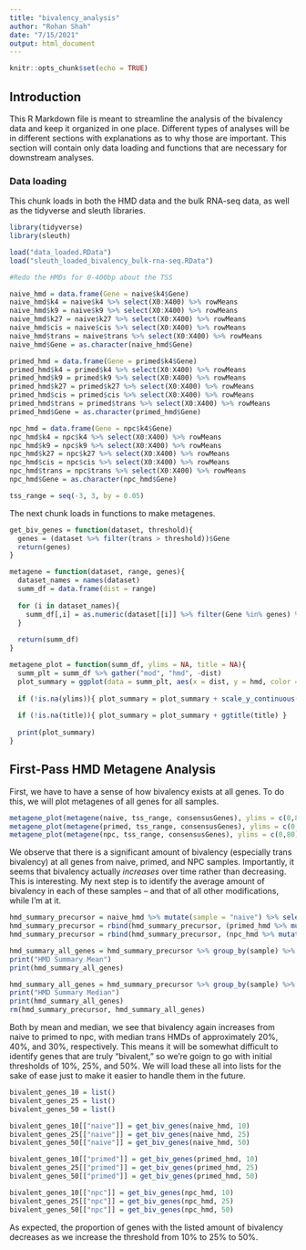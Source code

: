 ```yaml
---
title: "bivalency_analysis"
author: "Rohan Shah"
date: "7/15/2021"
output: html_document
---
```


```r
knitr::opts_chunk$set(echo = TRUE)
```

## Introduction

This R Markdown file is meant to streamline the analysis of the bivalency data and keep it organized in one place. Different types of analyses will be in different sections with explanations as to why those are important. This section will contain only data loading and functions that are necessary for downstream analyses.

### Data loading

This chunk loads in both the HMD data and the bulk RNA-seq data, as well as the tidyverse and sleuth libraries.

```r
library(tidyverse)
library(sleuth)

load("data_loaded.RData")
load("sleuth_loaded_bivalency_bulk-rna-seq.RData")

#Redo the HMDs for 0-400bp about the TSS

naive_hmd = data.frame(Gene = naive$k4$Gene)
naive_hmd$k4 = naive$k4 %>% select(X0:X400) %>% rowMeans
naive_hmd$k9 = naive$k9 %>% select(X0:X400) %>% rowMeans
naive_hmd$k27 = naive$k27 %>% select(X0:X400) %>% rowMeans
naive_hmd$cis = naive$cis %>% select(X0:X400) %>% rowMeans
naive_hmd$trans = naive$trans %>% select(X0:X400) %>% rowMeans
naive_hmd$Gene = as.character(naive_hmd$Gene)

primed_hmd = data.frame(Gene = primed$k4$Gene)
primed_hmd$k4 = primed$k4 %>% select(X0:X400) %>% rowMeans
primed_hmd$k9 = primed$k9 %>% select(X0:X400) %>% rowMeans
primed_hmd$k27 = primed$k27 %>% select(X0:X400) %>% rowMeans
primed_hmd$cis = primed$cis %>% select(X0:X400) %>% rowMeans
primed_hmd$trans = primed$trans %>% select(X0:X400) %>% rowMeans
primed_hmd$Gene = as.character(primed_hmd$Gene)

npc_hmd = data.frame(Gene = npc$k4$Gene)
npc_hmd$k4 = npc$k4 %>% select(X0:X400) %>% rowMeans
npc_hmd$k9 = npc$k9 %>% select(X0:X400) %>% rowMeans
npc_hmd$k27 = npc$k27 %>% select(X0:X400) %>% rowMeans
npc_hmd$cis = npc$cis %>% select(X0:X400) %>% rowMeans
npc_hmd$trans = npc$trans %>% select(X0:X400) %>% rowMeans
npc_hmd$Gene = as.character(npc_hmd$Gene)

tss_range = seq(-3, 3, by = 0.05)
```

The next chunk loads in functions to make metagenes.

```r
get_biv_genes = function(dataset, threshold){
  genes = (dataset %>% filter(trans > threshold))$Gene
  return(genes)
}

metagene = function(dataset, range, genes){
  dataset_names = names(dataset)
  summ_df = data.frame(dist = range)
  
  for (i in dataset_names){
    summ_df[,i] = as.numeric(dataset[[i]] %>% filter(Gene %in% genes) %>% select(-1) %>% summarize(across(.fns = mean)))
  }
  
  return(summ_df)
}

metagene_plot = function(summ_df, ylims = NA, title = NA){
  summ_plt = summ_df %>% gather("mod", "hmd", -dist)
  plot_summary = ggplot(data = summ_plt, aes(x = dist, y = hmd, color = mod)) + geom_line() + theme_classic()
  
  if (!is.na(ylims)){ plot_summary = plot_summary + scale_y_continuous(limits = ylims) }
  
  if (!is.na(title)){ plot_summary = plot_summary + ggtitle(title) }
  
  print(plot_summary)
}
```

## First-Pass HMD Metagene Analysis

First, we have to have a sense of how bivalency exists at all genes. To do this, we will plot metagenes of all genes for all samples.

```r
metagene_plot(metagene(naive, tss_range, consensusGenes), ylims = c(0,80), title = "Naive mESCs")
metagene_plot(metagene(primed, tss_range, consensusGenes), ylims = c(0,80), title = "Primed mESCs")
metagene_plot(metagene(npc, tss_range, consensusGenes), ylims = c(0,80), title = "NPCs")
```

We observe that there is a significant amount of bivalency (especially trans bivalency) at all genes from naive, primed, and NPC samples. Importantly, it seems that bivalency actually *increases* over time rather than decreasing. This is interesting. My next step is to identify the average amount of bivalency in each of these samples -- and that of all other modifications, while I'm at it.

```r
hmd_summary_precursor = naive_hmd %>% mutate(sample = "naive") %>% select(sample, k4:trans)
hmd_summary_precursor = rbind(hmd_summary_precursor, (primed_hmd %>% mutate(sample = "primed") %>% select(sample, k4:trans)))
hmd_summary_precursor = rbind(hmd_summary_precursor, (npc_hmd %>% mutate(sample = "npc") %>% select(sample, k4:trans)))

hmd_summary_all_genes = hmd_summary_precursor %>% group_by(sample) %>% summarize(across(.fns = mean))
print("HMD Summary Mean")
print(hmd_summary_all_genes)

hmd_summary_all_genes = hmd_summary_precursor %>% group_by(sample) %>% summarize(across(.fns = median))
print("HMD Summary Median")
print(hmd_summary_all_genes)
rm(hmd_summary_precursor, hmd_summary_all_genes)
```

Both by mean and median, we see that bivalency again increases from naive to primed to npc, with median trans HMDs of approximately 20%, 40%, and 30%, respectively. This means it will be somewhat difficult to identify genes that are truly "bivalent," so we're goign to go with initial thresholds of 10%, 25%, and 50%. We will load these all into lists for the sake of ease just to make it easier to handle them in the future.

```r
bivalent_genes_10 = list()
bivalent_genes_25 = list()
bivalent_genes_50 = list()

bivalent_genes_10[["naive"]] = get_biv_genes(naive_hmd, 10)
bivalent_genes_25[["naive"]] = get_biv_genes(naive_hmd, 25)
bivalent_genes_50[["naive"]] = get_biv_genes(naive_hmd, 50)

bivalent_genes_10[["primed"]] = get_biv_genes(primed_hmd, 10)
bivalent_genes_25[["primed"]] = get_biv_genes(primed_hmd, 25)
bivalent_genes_50[["primed"]] = get_biv_genes(primed_hmd, 50)

bivalent_genes_10[["npc"]] = get_biv_genes(npc_hmd, 10)
bivalent_genes_25[["npc"]] = get_biv_genes(npc_hmd, 25)
bivalent_genes_50[["npc"]] = get_biv_genes(npc_hmd, 50)
```

As expected, the proportion of genes with the listed amount of bivalency decreases as we increase the threshold from 10% to 25% to 50%. 